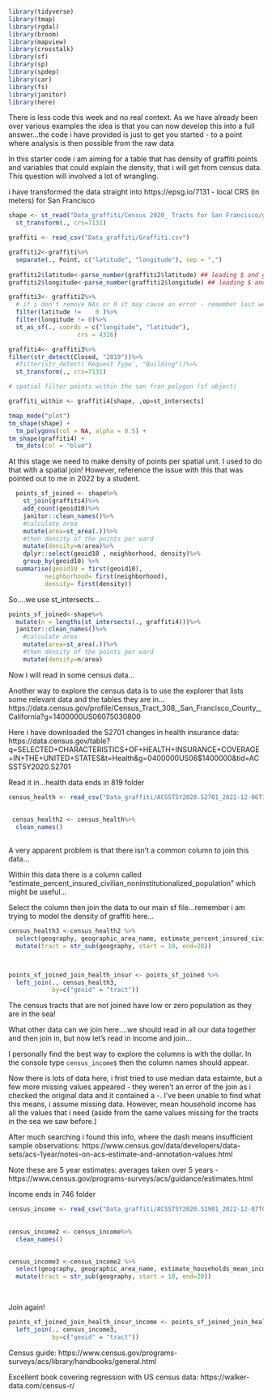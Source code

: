 

```r
library(tidyverse)
library(tmap)
library(rgdal)
library(broom)
library(mapview)
library(crosstalk)
library(sf)
library(sp)
library(spdep)
library(car)
library(fs)
library(janitor)
library(here)
```

There is less code this week and no real context. As we have already been over various examples the idea is that you can now develop this into a full answer...the code i have provided is just to get you started - to a point where analysis is then possible from the raw data

In this starter code i am aiming for a table that has density of graffiti points and variables that could explain the density, that i will get from census data. This question will involved a lot of wrangling.

i have transformed the data straight into https://epsg.io/7131 - local CRS (in meters) for San Francisco 

```r
shape <- st_read("Data_graffiti/Census 2020_ Tracts for San Francisco/geo_export_b5c6b5d6-853b-4740-aa7d-7bc83ebe8e41.shp") %>%
  st_transform(., crs=7131)

graffiti <- read_csv("Data_graffiti/Graffiti.csv")

graffiti2<-graffiti%>%
  separate(., Point, c("latitude", "longitude"), sep = ",")
  
graffiti2$latitude<-parse_number(graffiti2$latitude) ## leading $ and grouping character , ignored
graffiti2$longitude<-parse_number(graffiti2$longitude) ## leading $ and grouping character , ignored

graffiti3<- graffiti2%>%
  # if i don't remove NAs or 0 it may cause an error - remember last week
  filter(latitude !=	0 )%>%
  filter(longitude != 0)%>%
  st_as_sf(., coords = c("longitude", "latitude"), 
                   crs = 4326)

graffiti4<- graffiti3%>%
filter(str_detect(Closed, "2019"))%>%
  #filter(str_detect(`Request Type`, "Building"))%>%
  st_transform(., crs=7131)

# spatial filter points within the san fran polygon (sf object)

graffiti_within <- graffiti4[shape, ,op=st_intersects]

tmap_mode("plot")
tm_shape(shape) +
  tm_polygons(col = NA, alpha = 0.5) +
tm_shape(graffiti4) +
  tm_dots(col = "blue")

```


At this stage we need to make density of points per spatial unit. I used to do that with a spatial join! However, reference the issue with this that was pointed out to me in 2022 by a student. 

```r

  points_sf_joined <- shape%>%
    st_join(graffiti4)%>%
    add_count(geoid10)%>%
    janitor::clean_names()%>%
    #calculate area
    mutate(area=st_area(.))%>%
    #then density of the points per ward
    mutate(density=n/area)%>%
    dplyr::select(geoid10 , neighborhood, density)%>%
    group_by(geoid10) %>%         
  summarise(geoid10 = first(geoid10),
          neighborhood= first(neighborhood),
          density= first(density))


```

So....we use st_intersects...


```r

points_sf_joined<-shape%>%
  mutate(n = lengths(st_intersects(., graffiti4)))%>%
  janitor::clean_names()%>%
    #calculate area
    mutate(area=st_area(.))%>%
    #then density of the points per ward
    mutate(density=n/area)

```

Now i will read in some census data...

Another way to explore the census data is to use the explorer that lists some relevant data and the tables they are in...https://data.census.gov/profile/Census_Tract_308,_San_Francisco_County,_California?g=1400000US06075030800 

Here i have downloaded the S2701 changes in health insurance data: https://data.census.gov/table?q=SELECTED+CHARACTERISTICS+OF+HEALTH+INSURANCE+COVERAGE+IN+THE+UNITED+STATES&t=Health&g=0400000US06$1400000&tid=ACSST5Y2020.S2701

Read it in...health data ends in 819 folder

```r
census_health <- read_csv("Data_graffiti/ACSST5Y2020.S2701_2022-12-06T131819/ACSST5Y2020.S2701-Data.csv", skip=1)
 
  
 census_health2 <- census_health%>%
  clean_names()
 
```


A very apparent problem is that there isn't a common column to join this data...

Within this data there is a column called "estimate_percent_insured_civilian_noninstitutionalized_population" which might be useful...

Select the column then join the data to our main sf file...remember i am trying to model the density of graffiti here...

```r

census_health3 <-census_health2 %>%
  select(geography, geographic_area_name, estimate_percent_insured_civilian_noninstitutionalized_population)%>%
  mutate(tract = str_sub(geography, start = 10, end=20))



points_sf_joined_join_health_insur <- points_sf_joined %>%
  left_join(., census_health3,
            by=c("geoid" = "tract"))

```

The census tracts that are not joined have low or zero population as they are in the sea!

What other data can we join here....we should read in all our data together and then join in, but now let's read in income and join...

I personally find the best way to explore the columns is with the dollar. In the console type `census_income$` then the column names should appear.

Now there is lots of data here, i frist tried to use median data estaimte, but a few more missing values appeared - they weren't an error of the join as i checked the original data and it contained a -. I've been unable to find what this means, i assume missing data. However, mean household income has all the values that i need (aside from the same values missing for the tracts in the sea we saw before.)

After much searching i found this info, where the dash means insufficient sample observations: https://www.census.gov/data/developers/data-sets/acs-1year/notes-on-acs-estimate-and-annotation-values.html

Note these are 5 year estimates: averages taken over 5 years - https://www.census.gov/programs-surveys/acs/guidance/estimates.html 

Income ends in 746 folder

```r
census_income <- read_csv("Data_graffiti/ACSST5Y2020.S1901_2022-12-07T041746/ACSST5Y2020.S1901-Data.csv", skip=1)
 
  
census_income2 <- census_income%>%
  clean_names()
 

census_income3 <-census_income2 %>%
  select(geography, geographic_area_name, estimate_households_mean_income_dollars, estimate_households_median_income_dollars, estimate_households_total)%>%
  mutate(tract = str_sub(geography, start = 10, end=20))
 
 
```

Join again!

```r
points_sf_joined_join_health_insur_income <- points_sf_joined_join_health_insur %>%
  left_join(., census_income3,
            by=c("geoid" = "tract"))

```

Census guide: https://www.census.gov/programs-surveys/acs/library/handbooks/general.html

Excellent book covering regression with US census data: https://walker-data.com/census-r/

